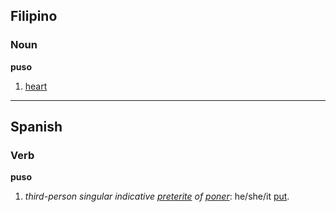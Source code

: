 ==Filipino==
===Noun===
'''puso'''
#[[heart]]
----
==Spanish==
===Verb===
'''puso'''

# ''third-person singular indicative [[preterite]] of [[poner]]'': he/she/it [[put]].